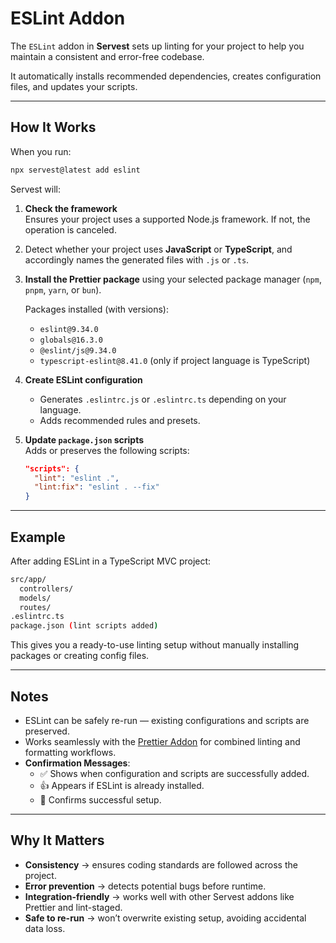 # ESLint Addon

The `ESLint` addon in **Servest** sets up linting for your project to help you maintain a consistent and error-free codebase.

It automatically installs recommended dependencies, creates configuration files, and updates your scripts.

---

## How It Works

When you run:

```bash
npx servest@latest add eslint
```

Servest will:

1. **Check the framework**  
   Ensures your project uses a supported Node.js framework. If not, the operation is canceled.

2. Detect whether your project uses **JavaScript** or **TypeScript**, and accordingly names the generated files with `.js` or `.ts`.

3. **Install the Prettier package** using your selected package manager (`npm`, `pnpm`, `yarn`, or `bun`).

   Packages installed (with versions):
   - `eslint@9.34.0`
   - `globals@16.3.0`
   - `@eslint/js@9.34.0`
   - `typescript-eslint@8.41.0` (only if project language is TypeScript)

4. **Create ESLint configuration**
   - Generates `.eslintrc.js` or `.eslintrc.ts` depending on your language.
   - Adds recommended rules and presets.

5. **Update `package.json` scripts**  
   Adds or preserves the following scripts:

   ```json
   "scripts": {
     "lint": "eslint .",
     "lint:fix": "eslint . --fix"
   }
   ```

---

## Example

After adding ESLint in a TypeScript MVC project:

```bash
src/app/
  controllers/
  models/
  routes/
.eslintrc.ts
package.json (lint scripts added)
```

This gives you a ready-to-use linting setup without manually installing packages or creating config files.

---

## Notes

- ESLint can be safely re-run — existing configurations and scripts are preserved.
- Works seamlessly with the [Prettier Addon](./prettier) for combined linting and formatting workflows.
- **Confirmation Messages**:
  - ✅ Shows when configuration and scripts are successfully added.
  - 👍 Appears if ESLint is already installed.
  - 🎉 Confirms successful setup.

---

## Why It Matters

- **Consistency** → ensures coding standards are followed across the project.
- **Error prevention** → detects potential bugs before runtime.
- **Integration-friendly** → works well with other Servest addons like Prettier and lint-staged.
- **Safe to re-run** → won’t overwrite existing setup, avoiding accidental data loss.
